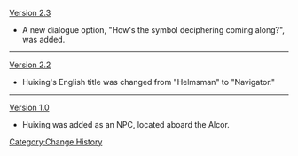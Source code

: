[[Version 2.3]]
* A new dialogue option, "How's the symbol deciphering coming along?", was added.
----
[[Version 2.2]]
* Huixing's English title was changed from "Helmsman" to "Navigator."
----
[[Version 1.0]]
* Huixing was added as an NPC, located aboard the Alcor.
<noinclude>[[Category:Change History]]</noinclude>